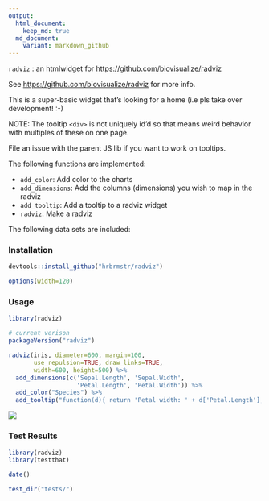 ```yaml
---
output:
  html_document:
    keep_md: true
  md_document:
    variant: markdown_github
---
```


`radviz` : an htmlwidget for [https://github.com/biovisualize/radviz](https://github.com/biovisualize/radviz)

See <https://github.com/biovisualize/radviz> for more info.

This is a super-basic widget that's looking for a home (i.e pls take over development! :-)

NOTE: The tooltip `<div>` is not uniquely id'd so that means weird behavior with multiples of these on one page.

File an issue with the parent JS lib if you want to work on tooltips.

The following functions are implemented:

- `add_color`:	Add color to the charts
- `add_dimensions`:	Add the columns (dimensions) you wish to map in the radviz
- `add_tooltip`:	Add a tooltip to a radviz widget
- `radviz`:	Make a radviz

The following data sets are included:

### Installation

```r
devtools::install_github("hrbrmstr/radviz")
```

```r
options(width=120)
```

### Usage

```r
library(radviz)

# current verison
packageVersion("radviz")
```
```r

radviz(iris, diameter=600, margin=100, 
       use_repulsion=TRUE, draw_links=TRUE, 
       width=600, height=500) %>% 
  add_dimensions(c('Sepal.Length', 'Sepal.Width', 
                   'Petal.Length', 'Petal.Width')) %>% 
  add_color("Species") %>% 
  add_tooltip("function(d){ return 'Petal width: ' + d['Petal.Length']; }")

```

![](radviz.png)

### Test Results

```r
library(radviz)
library(testthat)

date()

test_dir("tests/")
```

